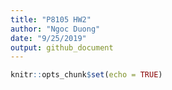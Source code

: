 ```yaml
---
title: "P8105 HW2"
author: "Ngoc Duong"
date: "9/25/2019"
output: github_document
---
```


```r
knitr::opts_chunk$set(echo = TRUE)





```
